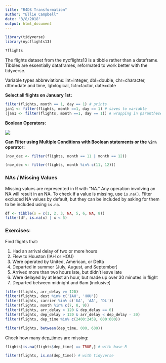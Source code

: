 ```yaml
---
title: "R4DS Transformation"
author: "Ellie Campbell"
date: "3/8/2018"
output: html_document
---
```


```r
library(tidyverse)
library(nycflights13)

?flights
```

The flights dataset from the nycflights13 is a tibble rather than a dataframe. Tibbles are essentially dataframes, reformated to work better with the tidyverse. 

Variable types abbreviations: int=integer, dbl=double, chr=character, dttm=date and time, lgl=logical, fctr=factor, date=date

**Select all flights on January 1st:**
```r
filter(flights, month == 1, day == 1) # prints
jan1 <- filter(flights, month ==1, day == 1) # saves to variable
(jan1 <- filter(flights, month ==1, day == 1)) # wrapping in parantheses both saves to variable and prints
```

**Boolean Operators:**

![](images/boolean_operators.png)

**Can Filter using Multiple Conditions with Boolean statements or the `%in%` operator:**
```r
(nov_dec <- filter(flights, month == 11 | month == 12)) 

(nov_dec <- filter(flights, month %in% c(11, 12)))
```

### NAs /  Missing Values

Missing values are represented in R with "NA." Any operation involving an NA will result in an NA. To check if a value is missing, use `is.na()`. Filter excluded NA values by default, but they can be included by asking for them to be included using `is.na`.

```r
df <- tibble(x = c(1, 2, 3, NA, 5, 6, NA, 8))
filter(df, is.na(x) | x < 5)
```


### Exercises:

Find flights that:

1. Had an arrival delay of two or more hours
1. Flew to Houston (IAH or HOU)
1. Were operated by United, American, or Delta
1. Departed in summer (July, August, and September)
1. Arrived more than two hours late, but didn’t leave late
1. Were delayed by at least an hour, but made up over 30 minutes in flight
1. Departed between midnight and 6am (inclusive)

```r
filter(flights, arr_delay >= 120)
filter(flights, dest %in% c('IAH', 'HOU'))
filter(flights, carrier %in% c('UA', 'AA', 'DL'))
filter(flights, month %in% c(7, 8, 9))
filter(flights, arr_delay > 120 & dep_delay == 0)
filter(flights, dep_delay > 120 & arr_delay < dep_delay - 30)
filter(flights, dep_time %in% c(2400:2459, 000:600))
```

```r
filter(flights, between(dep_time, 000, 600))
```


Check how many dep_times are missing:
```r
flights[is.na(flights$dep_time) == TRUE,] # with base R

filter(flights, is.na(dep_time)) # with tidyverse
```








